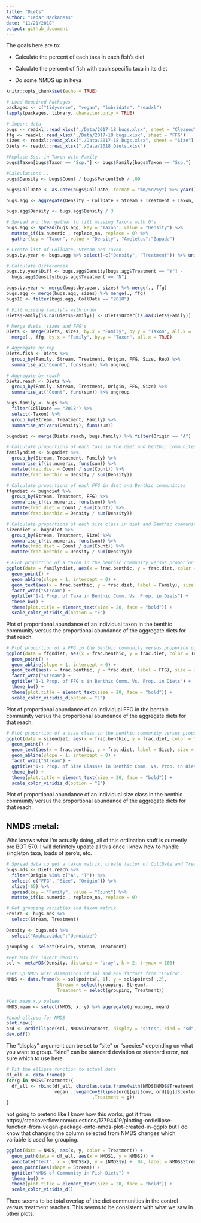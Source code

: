 ```yaml
---
title: "Diets"
author: "Cedar Mackaness"
date: "11/21/2018"
output: github_document 
---
```

The goals here are to:

- Calculate the percent of each taxa in each fish's diet 

- Calculate the percent of fish with each specific taxa in its diet

- Do some NMDS up in heya


```r
knitr::opts_chunk$set(echo = TRUE)
```


```r
# Load Required Packages
packages <- c("tidyverse", "vegan", "lubridate", "readxl")
lapply(packages, library, character.only = TRUE)
```


```r
# import data
bugs <- readxl::read_xlsx("./Data/2017-18 bugs.xlsx", sheet = "Cleaned")
ffg <- readxl::read_xlsx("./Data/2017-18 bugs.xlsx", sheet = "FFG")
sizes <- readxl::read_xlsx("./Data/2017-18 bugs.xlsx", sheet = "Size")
Diets <- readxl::read_xlsx("./Data/2018 Diets.xlsx")

#Replace Ssp. in Taxon with Family
bugs$Taxon[bugs$Taxon == "Ssp."] <- bugs$Family[bugs$Taxon == "Ssp."]
```


```r
#Calculations...
bugs$Density <- bugs$Count / bugs$PercentSub / .09

bugs$CollDate <- as.Date(bugs$CollDate, format = "%m/%d/%y") %>% year() %>% as.factor()

bugs.agg <- aggregate(Density ~ CollDate + Stream + Treatment + Taxon, sum, data = bugs) 

bugs.agg$Density <- bugs.agg$Density / 3
```


```r
# Spread and then gather to fill missing Taxons with 0's
bugs.agg <- spread(bugs.agg, key = "Taxon", value = "Density") %>% 
  mutate_if(is.numeric , replace_na, replace = 0) %>% 
  gather(key = "Taxon", value = "Density", "Ameletus":"Zapada")
```


```r
# Create list of CollDate, Stream and Taxon
bugs.by.year <- bugs.agg %>% select(-c("Density", "Treatment")) %>% unique()

# Calculate Differences
bugs.by.year$Diff <- bugs.agg$Density[bugs.agg$Treatment == "Y"] -     
  bugs.agg$Density[bugs.agg$Treatment == "N"]
```


```r
bugs.by.year <- merge(bugs.by.year, sizes) %>% merge(., ffg)
bugs.agg <- merge(bugs.agg, sizes) %>% merge(., ffg)
bugs18 <- filter(bugs.agg, CollDate == "2018")
```

```r
# Fill missing family's with order
Diets$Family[is.na(Diets$Family)] <- Diets$Order[is.na(Diets$Family)]

# Merge diets, sizes and FFG's
Diets <- merge(Diets, sizes, by.x = "Family", by.y = "Taxon", all.x = TRUE) %>% 
  merge(., ffg, by.x = "Family", by.y = "Taxon", all.x = TRUE)

# Aggregate by rep
Diets.fish <- Diets %>% 
  group_by(Family, Stream, Treatment, Origin, FFG, Size, Rep) %>%
  summarise_at("Count", funs(sum)) %>% ungroup

# Aggregate by reach
Diets.reach <- Diets %>% 
  group_by(Family, Stream, Treatment, Origin, FFG, Size) %>%
  summarise_at("Count", funs(sum)) %>% ungroup
```


```r
bugs.family <- bugs %>% 
  filter(CollDate == "2018") %>%
  select(-Taxon) %>% 
  group_by(Stream, Treatment, Family) %>%
  summarise_at(vars(Density), funs(sum))

bugndiet <- merge(Diets.reach, bugs.family) %>% filter(Origin == "A")
```


```r
# Calculate proportions of each taxa in the diet and benthic communites
familyndiet <- bugndiet %>% 
  group_by(Stream, Treatment, Family) %>% 
  summarise_if(is.numeric, funs(sum)) %>% 
  mutate(frac.diet = Count / sum(Count)) %>%
  mutate(frac.benthic = Density / sum(Density))
```

```r
# Calculate proportions of each FFG in diet and Benthic communities
ffgndiet <- bugndiet %>% 
  group_by(Stream, Treatment, FFG) %>% 
  summarise_if(is.numeric, funs(sum)) %>% 
  mutate(frac.diet = Count / sum(Count)) %>%
  mutate(frac.benthic = Density / sum(Density))
```

```r
# Calculate proportions of each size class in diet and Benthic communities
sizendiet <- bugndiet %>% 
  group_by(Stream, Treatment, Size) %>% 
  summarise_if(is.numeric, funs(sum)) %>% 
  mutate(frac.diet = Count / sum(Count)) %>%
  mutate(frac.benthic = Density / sum(Density))
```


```r
# Plot proportion of a taxon in the benthic community versus proporion of a taxon in the diet community
ggplot(data = familyndiet, aes(x = frac.benthic, y = frac.diet, color = Treatment)) +
  geom_point() +
  geom_abline(slope = 1, intercept = 0) +
  geom_text(aes(x = frac.benthic, y = frac.diet, label = Family), size = 2, nudge_y = .02) +
  facet_wrap("Stream") +
  ggtitle("1-1 Prop. of Taxa in Benthic Comm. Vs. Prop. in Diets") +
  theme_bw() +
  theme(plot.title = element_text(size = 20, face = "bold")) +
  scale_color_viridis_d(option = "E")

```

Plot of proportional abundance of an individual taxon in the benthic community versus the proportional abundance of the aggregate diets for that reach.

```r
# Plot proportion of a FFG in the benthic community versus proporion of a FFG in the diet community
ggplot(data = ffgndiet, aes(x = frac.benthic, y = frac.diet, color = Treatment)) +
  geom_point() +
  geom_abline(slope = 1, intercept = 0) +
  geom_text(aes(x = frac.benthic, y = frac.diet, label = FFG), size = 2, nudge_y = .02) +
  facet_wrap("Stream") +
  ggtitle("1-1 Prop. of FFG's in Benthic Comm. Vs. Prop. in Diets") +
  theme_bw() +
  theme(plot.title = element_text(size = 20, face = "bold")) +
  scale_color_viridis_d(option = "E")
```

Plot of proportional abundance of an individual FFG in the benthic community versus the proportional abundance of the aggregate diets for that reach.

```r
# Plot proportion of a size class in the benthic community versus proporion of a FFG in the diet community
ggplot(data = sizendiet, aes(x = frac.benthic, y = frac.diet, color = Treatment)) +
  geom_point() +
  geom_text(aes(x = frac.benthic, y = frac.diet, label = Size), size = 2, nudge_y = .02) +
  geom_abline(slope = 1, intercept = 0) +
  facet_wrap("Stream") +
  ggtitle("1-1 Prop. of Size Classes in Benthic Comm. Vs. Prop. in Diets") +
  theme_bw() +
  theme(plot.title = element_text(size = 20, face = "bold")) +
  scale_color_viridis_d(option = "E")
```

Plot of proportional abundance of an individual size class in the benthic community versus the proportional abundance of the aggregate diets for that reach.


## NMDS :metal:

Who knows what I'm actually doing, all of this ordination stuff is currently pre BOT 570.  I will definitely update all this once I know how to handle singleton taxa, loads of zero's, etc.

```r
# Spread data to get a taxon matrix, create factor of CollDate and Treatment
bugs.mds <- Diets.reach %>% 
  filter(Origin %in% c("A", "T")) %>%
  select(-c("FFG", "Size", "Origin")) %>%
  slice(-65) %>%
  spread(key = "Family", value = "Count") %>%
  mutate_if(is.numeric , replace_na, replace = 0) 
```


```r
# Get grouping variables and taxon matrix
Enviro <- bugs.mds %>%
  select(Stream, Treatment) 

Density <- bugs.mds %>% 
  select("Amphizoidae":"Uenoidae")

grouping <- select(Enviro, Stream, Treatment)
```


```r
#Get MDS for invert density
sol <- metaMDS(Density, distance = "bray", k = 2, trymax = 100)
```


```r
#set up NMDS with dimensions of sol and env factors from "Enviro". 
NMDS <- data.frame(x = sol$points[, 1], y = sol$points[ ,2], 
                   Stream = select(grouping, Stream), 
                   Treatment = select(grouping, Treatment))
```


```r
#Get mean x,y values 
NMDS.mean <- select(NMDS, x, y) %>% aggregate(grouping, mean)
```


```r
#Load ellipse for NMDS
plot.new()
ord <- ordiellipse(sol, NMDS$Treatment, display = "sites", kind = "sd", conf = 0.95, label = TRUE)
dev.off()
```

The "display" argument can be set to "site" or "species" depending on what you want to group. "kind" can be standard deviation or standard error, not sure which to use here.

```r
# Fit the ellipse function to actual data
df_ell <- data.frame()
for(g in NMDS$Treatment){
  df_ell <- rbind(df_ell, cbind(as.data.frame(with(NMDS[NMDS$Treatment == g,],
                  vegan:::veganCovEllipse(ord[[g]]$cov, ord[[g]]$center, ord[[g]]$scale)))
                                ,Treatment = g))
}
```

not going to pretend like I know how this works, got it from https://stackoverflow.com/questions/13794419/plotting-ordiellipse-function-from-vegan-package-onto-nmds-plot-created-in-ggplo 
but I do know that changing the column selected from NMDS changes which variable is used for grouping.

```r
ggplot(data = NMDS, aes(x, y, color = Treatment)) +
  geom_path(data = df_ell, aes(x = NMDS1, y = NMDS2)) +
  annotate("text", x = (NMDS$x), y = (NMDS$y) + .04, label = NMDS$Stream, size = 3) +
  geom_point(aes(shape = Stream)) +
  ggtitle("NMDS of Community in Fish Diets") +
  theme_bw() +
  theme(plot.title = element_text(size = 20, face = "bold")) +
  scale_color_viridis_d()
```

There seems to be total overlap of the diet communities in the control versus treatment reaches.  This seems to be consistent with what we saw in other plots.
